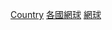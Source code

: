 {{Commons category|Tennis venues by country}}
{{Categories by country|nocat}}

[[Category:網球場|Country]]
[[Category:各國網球|]]
[[Category:各國各類體育場地|網球]]